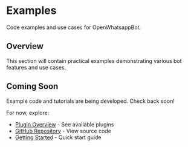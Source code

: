 # Examples

Code examples and use cases for OpenWhatsappBot.

## Overview

This section will contain practical examples demonstrating various bot features and use cases.

## Coming Soon

Example code and tutorials are being developed. Check back soon!

For now, explore:

- [Plugin Overview](/plugins) - See available plugins
- [GitHub Repository](https://github.com/Starland9/OpenWhatsappBot) - View source code
- [Getting Started](/getting-started) - Quick start guide
